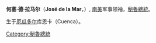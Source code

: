 {{Infobox President
|original_name ={{lang|es|José de la Mar}}
|image         = [[File:Gran_Mariscal_José_de_La_Mar.jpg|220px]]
|caption       =
|country       =[[秘鲁|秘鲁]]
|office         = [[秘鲁总统|秘魯军政府總統]]
|term_start    = 1822年9月22日
|term_end      = 1823年
|office2        = [[秘鲁总统|秘魯总统]]
|term_start2   = 1827年 
|term_end2     = 1829年
|predecessor   = [[何塞·德·圣马丁|何塞·德·圣马丁]]
|predecessor2  = [[安德烈斯·德·桑塔·克鲁斯|安德烈斯·德·桑塔·克鲁斯]]
|successor     = [[何塞·贝纳多·德·塔格莱|何塞·贝纳多·德·塔格莱]]
|successor2    = [[阿古斯丁·加马拉|阿古斯丁·加马拉]]
|birth_date   = 1778年5月12日
|birth_place  = [[厄瓜多尔|厄瓜多尔]][[库恩卡|库恩卡]]（Cuenca）
|death_date   = 1830年10月11日
|death_place  = [[哥斯达黎加|哥斯达黎加]]
|profession   = 
|party        =
}}
'''何塞·德·拉马尔'''（'''José de la Mar'''，{{bd|1778年|5月12日|1830年|10月11日|}}）, [[南美|南美]]军事领袖，[[秘魯總統|秘魯總統]]。

生于[[厄瓜多尔|厄瓜多尔]]库恩卡（Cuenca）。

{{秘鲁总统}}
{{Authority control}}
[[Category:秘魯總統|Category:秘魯總統]]
